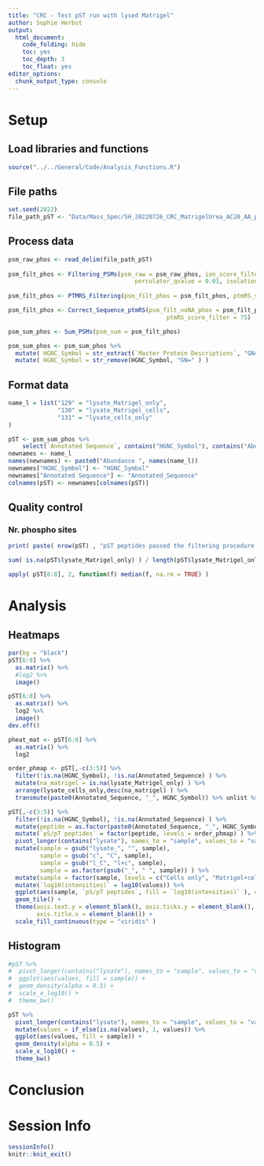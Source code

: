 ```yaml
---
title: "CRC - Test pST run with lysed Matrigel"
author: Sophie Herbst
output:
  html_document:
    code_folding: hide
    toc: yes
    toc_depth: 3
    toc_float: yes
editor_options: 
  chunk_output_type: console
---
```


# Setup
## Load libraries and functions
```r
source("../../General/Code/Analysis_Functions.R")
```

## File paths
```r
set.seed(2022)
file_path_pST <- "Data/Mass_Spec/SH_20220726_CRC_MatrigelUrea_AC20_AA_pST2_PSMs.txt"
```

## Process data
```r
psm_raw_phos <- read_delim(file_path_pST)
    
psm_filt_phos <- Filtering_PSMs(psm_raw = psm_raw_phos, ion_score_filter = FALSE, 
                                    perculator_qvalue = 0.01, isolation_interference_filter = FALSE)
    
psm_filt_phos <- PTMRS_Filtering(psm_filt_phos = psm_filt_phos, ptmRS_score_filter = 75)

psm_filt_phos <- Correct_Sequence_ptmRS(psm_filt_noNA_phos = psm_filt_phos, 
                                             ptmRS_score_filter = 75)

psm_sum_phos <- Sum_PSMs(psm_sum = psm_filt_phos)

psm_sum_phos <- psm_sum_phos %>% 
  mutate( HGNC_Symbol = str_extract(`Master Protein Descriptions`, "GN=([:alnum:]+)" ) ) %>% 
  mutate( HGNC_Symbol = str_remove(HGNC_Symbol, "GN=" ) )
```

## Format data
```r
name_l = list("129" = "lysate_Matrigel_only", 
              "130" = "lysate_Matrigel_cells",
              "131" = "lysate_cells_only"
)

pST <- psm_sum_phos %>% 
    select(`Annotated Sequence`, contains("HGNC_Symbol"), contains("Abundance"))
newnames <- name_l
names(newnames) <- paste0("Abundance ", names(name_l))
newnames["HGNC_Symbol"] <- "HGNC_Symbol"
newnames["Annotated Sequence"] <- "Annotated_Sequence"
colnames(pST) <- newnames[colnames(pST)]


```

## Quality control
### Nr. phospho sites
```r
print( paste( nrow(pST) , "pST peptides passed the filtering procedure. These peptides were detected from", length(unique(pST$HGNC_Symbol) ), "proteins." ))

sum( is.na(pST$lysate_Matrigel_only) ) / length(pST$lysate_Matrigel_only)

apply( pST[6:8], 2, function(f) median(f, na.rm = TRUE) )
```

# Analysis
## Heatmaps
```r
par(bg = "black")
pST[6:8] %>%
  as.matrix() %>% 
  #log2 %>% 
  image()

pST[6:8] %>%
  as.matrix() %>% 
  log2 %>% 
  image()
dev.off()
```

```r
pheat_mat <- pST[6:8] %>%
  as.matrix() %>% 
  log2

order_phmap <- pST[,-c(3:5)] %>% 
  filter(!is.na(HGNC_Symbol), !is.na(Annotated_Sequence) ) %>% 
  mutate(na_matrigel = is.na(lysate_Matrigel_only) ) %>%
  arrange(lysate_cells_only,desc(na_matrigel) ) %>%
  transmute(paste0(Annotated_Sequence, "_", HGNC_Symbol)) %>% unlist %>% unname

pST[,-c(3:5)] %>% 
  filter(!is.na(HGNC_Symbol), !is.na(Annotated_Sequence) ) %>% 
  mutate(peptide = as.factor(paste0(Annotated_Sequence, "_", HGNC_Symbol) ) ) %>%
  mutate(`pS/pT peptides` = factor(peptide, levels = order_phmap) ) %>%
  pivot_longer(contains("lysate"), names_to = "sample", values_to = "values") %>%
  mutate(sample = gsub("lysate_", "", sample),
         sample = gsub("c", "C", sample),
         sample = gsub("l_C", "l+c", sample),
         sample = as.factor(gsub("_", " ", sample)) ) %>%
  mutate(sample = factor(sample, levels = c("Cells only", "Matrigel+cells", "Matrigel only") )) %>%
  mutate(`log10(intensities)` = log10(values)) %>%
  ggplot(aes(sample, `pS/pT peptides`, fill = `log10(intensities)` ), color = NULL ) +
  geom_tile() +
  theme(axis.text.y = element_blank(), axis.ticks.y = element_blank(),
        axis.title.x = element_blank()) +
  scale_fill_continuous(type = "viridis" )
```

## Histogram
```r
#pST %>% 
#  pivot_longer(contains("lysate"), names_to = "sample", values_to = "values") %>%
#  ggplot(aes(values, fill = sample)) +
#  geom_density(alpha = 0.5) +
#  scale_x_log10() + 
#  theme_bw()

pST %>% 
  pivot_longer(contains("lysate"), names_to = "sample", values_to = "values") %>%
  mutate(values = if_else(is.na(values), 1, values)) %>%
  ggplot(aes(values, fill = sample)) +
  geom_density(alpha = 0.5) +
  scale_x_log10() + 
  theme_bw()
```

# Conclusion

# Session Info
```r
sessionInfo()
knitr::knit_exit()
```
